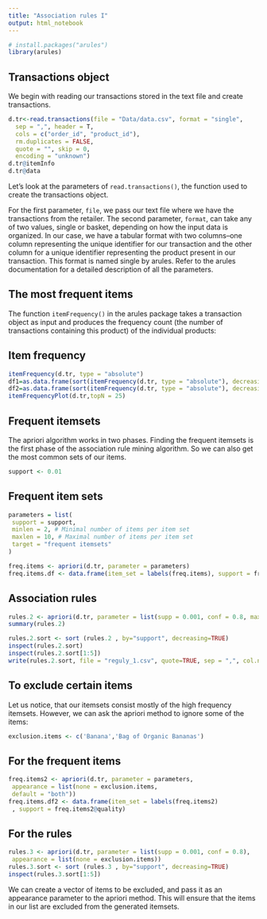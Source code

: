 ```yaml
---
title: "Association rules I"
output: html_notebook
---
```


```r
# install.packages("arules")
library(arules)
```

## Transactions object

We begin with reading our transactions stored in the text file and create transactions.

```r
d.tr<-read.transactions(file = "Data/data.csv", format = "single", 
  sep = ",", header = T,
  cols = c("order_id", "product_id"), 
  rm.duplicates = FALSE,
  quote = "", skip = 0,
  encoding = "unknown")
d.tr@itemInfo
d.tr@data
```

Let's look at the parameters of `read.transactions()`, the function used to create the transactions object.

For the first parameter, `file`, we pass our text file where we have the transactions from the retailer. The second parameter, `format`, can take any of two values, single or basket, depending on how the input data is organized. In our case, we have a tabular format with two columns--one column representing the unique identifier for our transaction and the other column for a unique identifier representing the product present in our transaction. This format is named single by arules. Refer to the arules documentation for a detailed description of all the parameters.

## The most frequent items

The function `itemFrequency()` in the arules package takes a transaction object as input and produces the frequency count (the number of transactions containing this product) of the individual products:

## Item frequency

```r
itemFrequency(d.tr, type = "absolute")
df1=as.data.frame(sort(itemFrequency(d.tr, type = "absolute"), decreasing = TRUE), 10) # Most frequent
df2=as.data.frame(sort(itemFrequency(d.tr, type = "absolute"), decreasing = FALSE), 10) # Least frequent
itemFrequencyPlot(d.tr,topN = 25)
```


## Frequent itemsets

The apriori algorithm works in two phases. Finding the frequent itemsets is the first phase of the association rule mining algorithm. So we can also get the most common sets of our items.

```r
support <- 0.01
```


## Frequent item sets

```r
parameters = list(
 support = support,
 minlen = 2, # Minimal number of items per item set
 maxlen = 10, # Maximal number of items per item set
 target = "frequent itemsets"
)

freq.items <- apriori(d.tr, parameter = parameters)
freq.items.df <- data.frame(item_set = labels(freq.items), support = freq.items@quality)
```


## Association rules

```r
rules.2 <- apriori(d.tr, parameter = list(supp = 0.001, conf = 0.8, maxlen=3))
summary(rules.2)

rules.2.sort <- sort (rules.2 , by="support", decreasing=TRUE)
inspect(rules.2.sort)
inspect(rules.2.sort[1:5])
write(rules.2.sort, file = "reguly_1.csv", quote=TRUE, sep = ",", col.names = NA)
```

## To exclude certain items

Let us notice, that our itemsets consist mostly of the high frequency itemsets. However, we can ask the apriori method to ignore some of the items:

```r
exclusion.items <- c('Banana','Bag of Organic Bananas')
```

## For the frequent items

```r
freq.items2 <- apriori(d.tr, parameter = parameters,
 appearance = list(none = exclusion.items,
 default = "both"))
freq.items.df2 <- data.frame(item_set = labels(freq.items2)
 , support = freq.items2@quality)
```

## For the rules

```r
rules.3 <- apriori(d.tr, parameter = list(supp = 0.001, conf = 0.8),
 appearance = list(none = exclusion.items))
rules.3.sort <- sort (rules.3 , by="support", decreasing=TRUE)
inspect(rules.3.sort[1:5])
```

We can create a vector of items to be excluded, and pass it as an appearance parameter to the apriori method. This will ensure that the items in our list are excluded from the generated itemsets.